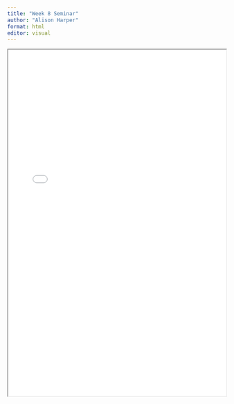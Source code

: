 ```yaml
---
title: "Week 8 Seminar"
author: "Alison Harper"
format: html
editor: visual
---
```


::: {.callout-tip title="Seminar 8 materials for 2024_2025: Text Analytics" collapse="true"}
<iframe width="100%" height="800" src="week_08_spam_linguistic_features.html">

</iframe>
:::
